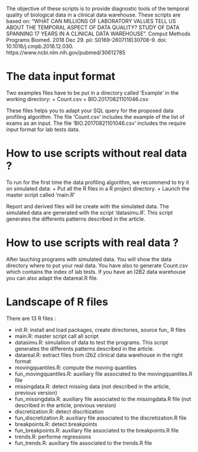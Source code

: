 The objective of these scripts is to provide diagnostic tools of the temporal quality of biological data in a clinical data warehouse.
These scripts are based on: "WHAT CAN MILLIONS OF LABORATORY VALUES TELL US ABOUT THE TEMPORAL ASPECT OF DATA QUALITY? STUDY OF DATA SPANNING 17 YEARS IN A CLINICAL DATA WAREHOUSE". Comput Methods Programs Biomed. 2018 Dec 29. pii: S0169-2607(18)30708-9. doi: 10.1016/j.cmpb.2018.12.030.
https://www.ncbi.nlm.nih.gov/pubmed/30612785

# The data input format

Two examples files have to be put in a directory called 'Example' in the working directory:
+ Count.csv
+ BIO.20170821101046.csv

These files helps you to adapt your SQL query for the proposed data profiling algorithm.
The file 'Count.csv' includes the example of the list of exams as an input.
The file 'BIO.20170821101046.csv' includes the require input format for lab tests data.

# How to use scripts without real data ?

To run for the first time the data profiling algorithm, we recommend to try it on simulated data:
+ Put all the R files in a R project directory.
+ Launch the master script called 'main.R'

Report and derived files will be create with the simulated data. The simulated data are generated with the script 'datasimu.R'. This script generates the differents patterns described in the article.

# How to use scripts with real data ?

After lauching programs with simulated data. You will show the data directory where to put your real data. You have also to generate Count.csv which contains the index of lab tests.
If you have an I2B2 data warehouse you can also adapt the datareal.R file.

# Landscape of R files

There are 13 R files :

+ init.R: install and load packages, create directories, source fun_ R files
+ main.R: master script call all script
+ datasimu.R: simulation of data to test the programs. This script generates the differents patterns described in the article.
+ datareal.R: extract files from i2b2 clinical data warehouse in the right format
+ movingquantiles.R: compute the moving quantiles
+ fun_movingquantiles.R: auxiliary file associated to the movingquantiles.R file
+ missingdata.R: detect missing data (not described in the article, previous version)
+ fun_missingdata.R: auxiliary file associated to the missingdata.R file (not described in the article, previous version)
+ discretization.R: detect discritization
+ fun_discretization.R: auxiliary file associated to the discretization.R file
+ breakpoints.R: detect breakpoints
+ fun_breakpoints.R: auxiliary file associated to the breakpoints.R file
+ trends.R: performe regressions
+ fun_trends.R: auxiliary file associated to the trends.R file
  
